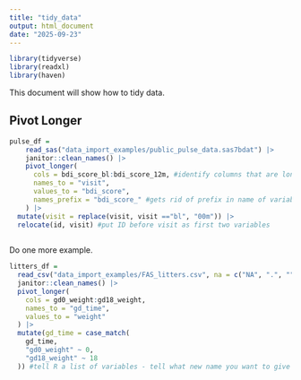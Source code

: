 ```yaml
---
title: "tidy_data"
output: html_document
date: "2025-09-23"
---
```


```r
library(tidyverse)
library(readxl)
library(haven)
```

This document will show how to tidy data.

## Pivot Longer

```r

pulse_df = 
    read_sas("data_import_examples/public_pulse_data.sas7bdat") |> 
    janitor::clean_names() |> 
    pivot_longer(
      cols = bdi_score_bl:bdi_score_12m, #identify columns that are long (have more than one piece of info)
      names_to = "visit",
      values_to = "bdi_score",
      names_prefix = "bdi_score_" #gets rid of prefix in name of variable
    ) |> 
  mutate(visit = replace(visit, visit =="bl", "00m")) |> 
  relocate(id, visit) #put ID before visit as first two variables
      
```

Do one more example.

```r
litters_df = 
  read_csv("data_import_examples/FAS_litters.csv", na = c("NA", ".", "")) |> 
  janitor::clean_names() |> 
  pivot_longer(
    cols = gd0_weight:gd18_weight,
    names_to = "gd_time",
    values_to = "weight"
  ) |> 
  mutate(gd_time = case_match(
    gd_time,
    "gd0_weight" ~ 0,
    "gd18_weight" ~ 18
  )) #tell R a list of variables - tell what new name you want to give old variable
```






